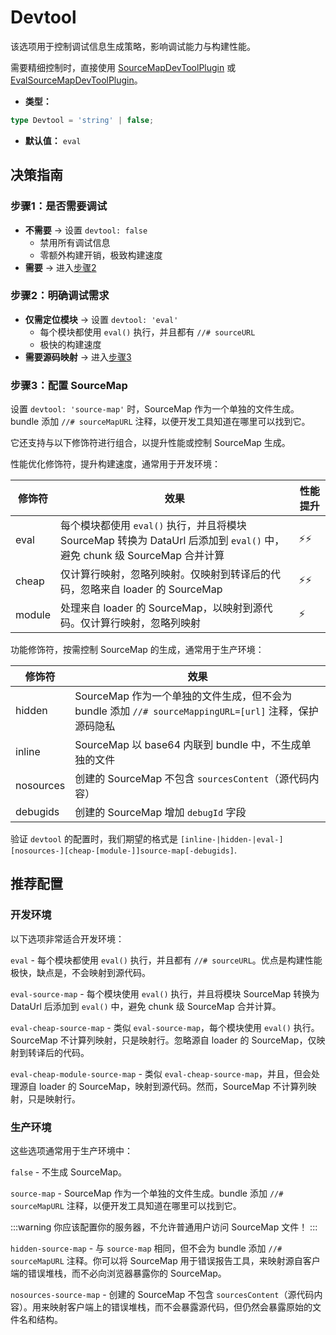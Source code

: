 
<WebpackLicense from="https://webpack.js.org/configuration/devtool/" />

# Devtool

该选项用于控制调试信息生成策略，影响调试能力与构建性能。

需要精细控制时，直接使用 [SourceMapDevToolPlugin](/plugins/webpack/source-map-dev-tool-plugin) 或 [EvalSourceMapDevToolPlugin](/plugins/webpack/eval-source-map-dev-tool-plugin)。

- **类型：**

```ts
type Devtool = 'string' | false;
```

- **默认值：** `eval`

## 决策指南

### 步骤1：是否需要调试

- **不需要** → 设置 `devtool: false`
  - 禁用所有调试信息
  - 零额外构建开销，极致构建速度
- **需要** → 进入[步骤2](#步骤2明确调试需求)

### 步骤2：明确调试需求

- **仅需定位模块** → 设置 `devtool: 'eval'`
  - 每个模块都使用 `eval()` 执行，并且都有 `//# sourceURL`
  - 极快的构建速度
- **需要源码映射** → 进入[步骤3](#步骤3配置-source-map)

### 步骤3：配置 SourceMap

设置 `devtool: 'source-map'` 时，SourceMap 作为一个单独的文件生成。bundle 添加 `//# sourceMapURL` 注释，以便开发工具知道在哪里可以找到它。

它还支持与以下修饰符进行组合，以提升性能或控制 SourceMap 生成。

性能优化修饰符，提升构建速度，通常用于开发环境：

| 修饰符 | 效果                                                                                                                     | 性能提升 |
| ------ | ------------------------------------------------------------------------------------------------------------------------ | -------- |
| eval   | 每个模块都使用 `eval()` 执行，并且将模块 SourceMap 转换为 DataUrl 后添加到 `eval()` 中，避免 chunk 级 SourceMap 合并计算 | ⚡⚡     |
| cheap  | 仅计算行映射，忽略列映射。仅映射到转译后的代码，忽略来自 loader 的 SourceMap                                             | ⚡⚡     |
| module | 处理来自 loader 的 SourceMap，以映射到源代码。仅计算行映射，忽略列映射                                                   | ⚡       |

功能修饰符，按需控制 SourceMap 的生成，通常用于生产环境：

| 修饰符    | 效果                                                                                                   |
| --------- | ------------------------------------------------------------------------------------------------------ |
| hidden    | SourceMap 作为一个单独的文件生成，但不会为 bundle 添加 `//# sourceMappingURL=[url]` 注释，保护源码隐私 |
| inline    | SourceMap 以 base64 内联到 bundle 中，不生成单独的文件                                                 |
| nosources | 创建的 SourceMap 不包含 `sourcesContent`（源代码内容）                                                 |
| debugids  | 创建的 SourceMap 增加 `debugId` 字段                                                                   |

验证 `devtool` 的配置时，我们期望的格式是 `[inline-|hidden-|eval-][nosources-][cheap-[module-]]source-map[-debugids]`.

## 推荐配置

### 开发环境

以下选项非常适合开发环境：

`eval` - 每个模块都使用 `eval()` 执行，并且都有 `//# sourceURL`。优点是构建性能极快，缺点是，不会映射到源代码。

`eval-source-map` - 每个模块使用 `eval()` 执行，并且将模块 SourceMap 转换为 DataUrl 后添加到 `eval()` 中，避免 chunk 级 SourceMap 合并计算。

`eval-cheap-source-map` - 类似 `eval-source-map`，每个模块使用 `eval()` 执行。SourceMap 不计算列映射，只是映射行。忽略源自 loader 的 SourceMap，仅映射到转译后的代码。

`eval-cheap-module-source-map` - 类似 `eval-cheap-source-map`，并且，但会处理源自 loader 的 SourceMap，映射到源代码。然而，SourceMap 不计算列映射，只是映射行。

### 生产环境

这些选项通常用于生产环境中：

`false` - 不生成 SourceMap。

`source-map` - SourceMap 作为一个单独的文件生成。bundle 添加 `//# sourceMapURL` 注释，以便开发工具知道在哪里可以找到它。

:::warning
你应该配置你的服务器，不允许普通用户访问 SourceMap 文件！
:::

`hidden-source-map` - 与 `source-map` 相同，但不会为 bundle 添加 `//# sourceMapURL` 注释。你可以将 SourceMap 用于错误报告工具，来映射源自客户端的错误堆栈，而不必向浏览器暴露你的 SourceMap。

`nosources-source-map` - 创建的 SourceMap 不包含 `sourcesContent`（源代码内容）。用来映射客户端上的错误堆栈，而不会暴露源代码，但仍然会暴露原始的文件名和结构。

